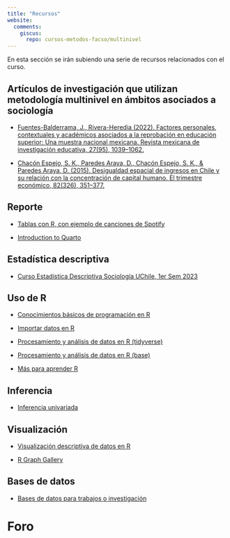 ```yaml
---
title: "Recursos"
website:
  comments:
    giscus:
      repo: cursos-metodos-facso/multinivel
---
```


En esta sección se irán subiendo una serie de recursos relacionados con el curso.

## Artículos de investigación que utilizan metodología multinivel en ámbitos asociados a sociología

- [Fuentes-Balderrama, J., Rivera-Heredia (2022). Factores personales, contextuales y académicos asociados a la reprobación en educación superior: Una muestra nacional mexicana. Revista mexicana de investigación educativa, 27(95), 1039–1062.
](https://www.scielo.org.mx/scielo.php?script=sci_arttext&pid=S1405-66662022000401039&lang=es)

- [Chacón Espejo, S. K., Paredes Araya, D., Chacón Espejo, S. K., & Paredes Araya, D. (2015). Desigualdad espacial de ingresos en Chile y su relación con la concentración de capital humano. El trimestre económico, 82(326), 351–377.
](https://www.scielo.org.mx/scielo.php?script=sci_arttext&pid=S2448-718X2015000200351&lang=es)



## Reporte

- [Tablas con R, con ejemplo de canciones de Spotify](https://felixanalytix.medium.com/how-to-make-beautiful-tables-using-r-programming-35d75cc919fb)

- [Introduction to Quarto](https://www.youtube.com/watch?v=_f3latmOhew)

## Estadística descriptiva

- [Curso Estadística Descriptiva Sociología UChile, 1er Sem 2023](https://descriptiva-facso.netlify.app/)

## Uso de R

- [Conocimientos básicos de programación en R](https://descriptiva-facso.netlify.app/content/02-content)

- [Importar datos en R](https://descriptiva-facso.netlify.app/resource/03-resource) 

- [Procesamiento y análisis de datos en R (tidyverse)](https://descriptiva-facso.netlify.app/content/05-content)

- [Procesamiento y análisis de datos en R (base)](https://descriptiva-facso.netlify.app/resource/04-resource)

- [Más para aprender R](https://descriptiva-facso.netlify.app/resource/02-resource)

## Inferencia 

- [Inferencia univariada](https://descriptiva-facso.netlify.app/content/08-content)

## Visualización

- [Visualización descriptiva de datos en R](https://descriptiva-facso.netlify.app/content/06-content)

- [R Graph Gallery](https://r-graph-gallery.com/) 

## Bases de datos

- [Bases de datos para trabajos o investigación](https://descriptiva-facso.netlify.app/resource/01-resource)



# Foro

<script src="https://giscus.app/client.js"
        data-repo="cursos-metodos-facso/multinivel"
        data-repo-id="MDEwOlJlcG9zaXRvcnkyMDA3MTE2MDk="
        data-category="Q&A"
        data-category-id="DIC_kwDOC_aduc4CYhjI"
        data-mapping="title"
        data-strict="0"
        data-reactions-enabled="1"
        data-emit-metadata="0"
        data-input-position="bottom"
        data-theme="light"
        data-lang="es"
        crossorigin="anonymous"
        async>
</script>




